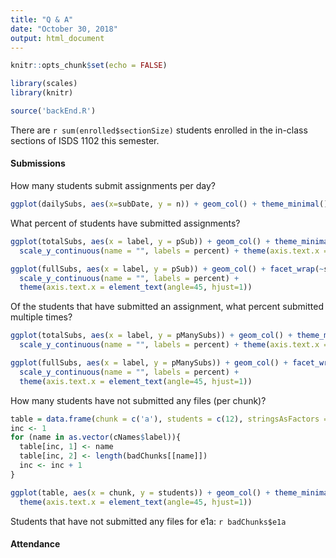 ```yaml
---
title: "Q & A"
date: "October 30, 2018"
output: html_document
---
```


```r
knitr::opts_chunk$set(echo = FALSE)

library(scales)
library(knitr)

source('backEnd.R')
```


There are `r sum(enrolled$sectionSize)` students enrolled in the in-class sections of ISDS 1102 this semester.

#### Submissions

How many students submit assignments per day?

```r
ggplot(dailySubs, aes(x=subDate, y = n)) + geom_col() + theme_minimal()
```

What percent of students have submitted assignments?
```r
ggplot(totalSubs, aes(x = label, y = pSub)) + geom_col() + theme_minimal() +
  scale_y_continuous(name = "", labels = percent) + theme(axis.text.x = element_text(angle=45, hjust=1))

ggplot(fullSubs, aes(x = label, y = pSub)) + geom_col() + facet_wrap(~sectionId) + theme_minimal() + 
  scale_y_continuous(name = "", labels = percent) + 
  theme(axis.text.x = element_text(angle=45, hjust=1))
```

Of the students that have submitted an assignment, what percent submitted multiple times?
```r
ggplot(totalSubs, aes(x = label, y = pManySubs)) + geom_col() + theme_minimal() +
  scale_y_continuous(name = "", labels = percent) + theme(axis.text.x = element_text(angle=45, hjust=1))

ggplot(fullSubs, aes(x = label, y = pManySubs)) + geom_col() + facet_wrap(~sectionId) + theme_minimal() +
  scale_y_continuous(name = "", labels = percent) + 
  theme(axis.text.x = element_text(angle=45, hjust=1))
```

How many students have not submitted any files (per chunk)?

```r
table = data.frame(chunk = c('a'), students = c(12), stringsAsFactors = FALSE)
inc <- 1
for (name in as.vector(cNames$label)){
  table[inc, 1] <- name
  table[inc, 2] <- length(badChunks[[name]])
  inc <- inc + 1
}

ggplot(table, aes(x = chunk, y = students)) + geom_col() + theme_minimal() + 
  theme(axis.text.x = element_text(angle=45, hjust=1))
```

Students that have not submitted any files for e1a:
    `r badChunks$e1a`


#### Attendance


